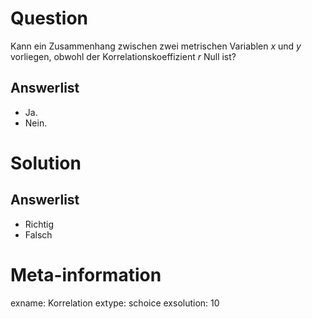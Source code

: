 Question
========

Kann ein Zusammenhang zwischen zwei metrischen Variablen $x$ und $y$ vorliegen, obwohl der Korrelationskoeffizient $r$ Null ist?

Answerlist
----------
* Ja.
* Nein.


Solution
========

Answerlist
----------
* Richtig
* Falsch


Meta-information
================
exname: Korrelation
extype: schoice
exsolution: 10